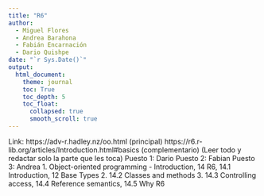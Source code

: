 ---
title: "R6"
author:
  - Miguel Flores
  - Andrea Barahona
  - Fabián Encarnación
  - Dario Quishpe
date: "`r Sys.Date()`"
output: 
  html_document:
    theme: journal
    toc: True
    toc_depth: 5
    toc_float:  
      collapsed: true     
      smooth_scroll: true
---

Link:
https://adv-r.hadley.nz/oo.html (principal)
https://r6.r-lib.org/articles/Introduction.html#basics (complementario)
(Leer todo y redactar solo la parte que les toca)
Puesto 1: Dario
Puesto 2: Fabian
Puesto 3: Andrea
1. Object-oriented programming - Introduction, 14 R6, 14.1 Introduction, 12 Base Types
2. 14.2 Classes and methods
3. 14.3 Controlling access, 14.4 Reference semantics, 14.5  Why R6
